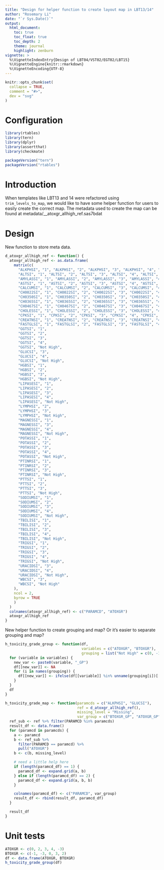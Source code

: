 ```yaml
---
title: "Design for helper function to create layout map in LBT13/14"
author: "Rosemary Li"
date: "`r Sys.Date()`"
output:
  html_document:
    toc: true
    toc_float: true
    toc_depth: 2
    theme: journal
    highlight: zenburn
vignette: >
  %\VignetteIndexEntry{Design of LBT04/VST02/EGT02/LBT15}
  %\VignetteEngine{knitr::rmarkdown}
  %\VignetteEncoding{UTF-8}
---
```


```r
knitr::opts_chunk$set(
  collapse = TRUE,
  comment = "#>",
  dev = "svg"
)
```

Configuration
=============

```r
library(rtables)
library(tern)
library(dplyr)
library(assertthat)
library(checkmate)

packageVersion("tern")
packageVersion("rtables")
```

Introduction
=============

When templates like LBT13 and 14 were refactored using `trim_levels_to_map`, we would like to have some helper function
for users to easily create the correct map. The metadata used to create the map can be found at
metadata/__atoxgr_allhigh_ref.sas7bdat

Design
=============

New function to store meta data.
```r
d_atoxgr_allhigh_ref <- function() {
  atoxgr_allhigh_ref <- as.data.frame(
    matrix(c(
      "ALKPHSI", "1", "ALKPHSI", "2", "ALKPHSI", "3", "ALKPHSI", "4", "ALKPHSI", "Not High",
      "ALTSI", "1", "ALTSI", "2", "ALTSI", "3", "ALTSI", "4", "ALTSI", "Not High",
      "AMYLASSI", "1", "AMYLASSI", "2", "AMYLASSI", "3", "AMYLASSI", "4", "AMYLASSI", "Not High",
      "ASTSI", "1", "ASTSI", "2", "ASTSI", "3", "ASTSI", "4", "ASTSI", "Not High",
      "CALCUMSI", "1", "CALCUMSI", "2", "CALCUMSI", "3", "CALCUMSI", "4", "CALCUMSI", "Not High",
      "CH0022SI", "1", "CH0022SI", "2", "CH0022SI", "3", "CH0022SI", "4", "CH0022SI", "Not High",
      "CH0350SI", "1", "CH0350SI", "2", "CH0350SI", "3", "CH0350SI", "4", "CH0350SI", "Not High",
      "CH0365SI", "1", "CH0365SI", "2", "CH0365SI", "3", "CH0365SI", "4", "CH0365SI", "Not High",
      "CH0467SI", "1", "CH0467SI", "2", "CH0467SI", "3", "CH0467SI", "4", "CH0467SI", "Not High",
      "CHOLESSI", "1", "CHOLESSI", "2", "CHOLESSI", "3", "CHOLESSI", "4", "CHOLESSI", "Not High",
      "CPKSI", "1", "CPKSI", "2", "CPKSI", "3", "CPKSI", "4", "CPKSI", "Not High",
      "CREATNSI", "1", "CREATNSI", "2", "CREATNSI", "3", "CREATNSI", "4", "CREATNSI", "Not High",
      "FASTGLSI", "1", "FASTGLSI", "2", "FASTGLSI", "3", "FASTGLSI", "4", "FASTGLSI", "Not High",
      "GGTSI", "1",
      "GGTSI", "2",
      "GGTSI", "3",
      "GGTSI", "4",
      "GGTSI", "Not High",
      "GLUCSI", "3",
      "GLUCSI", "4",
      "GLUCSI", "Not High",
      "HGBSI", "1",
      "HGBSI", "2",
      "HGBSI", "3",
      "HGBSI", "Not High",
      "LIPASESI", "1",
      "LIPASESI", "2",
      "LIPASESI", "3",
      "LIPASESI", "4",
      "LIPASESI", "Not High",
      "LYMPHSI", "2",
      "LYMPHSI", "3",
      "LYMPHSI", "Not High",
      "MAGNESSI", "1",
      "MAGNESSI", "3",
      "MAGNESSI", "4",
      "MAGNESSI", "Not High",
      "POTASSI", "1",
      "POTASSI", "2",
      "POTASSI", "3",
      "POTASSI", "4",
      "POTASSI", "Not High",
      "PTINRSI", "1",
      "PTINRSI", "2",
      "PTINRSI", "3",
      "PTINRSI", "Not High",
      "PTTSI", "1",
      "PTTSI", "2",
      "PTTSI", "3",
      "PTTSI", "Not High",
      "SODIUMSI", "1",
      "SODIUMSI", "2",
      "SODIUMSI", "3",
      "SODIUMSI", "4",
      "SODIUMSI", "Not High",
      "TBILISI", "1",
      "TBILISI", "2",
      "TBILISI", "3",
      "TBILISI", "4",
      "TBILISI", "Not High",
      "TRIGSI", "1",
      "TRIGSI", "2",
      "TRIGSI", "3",
      "TRIGSI", "4",
      "TRIGSI", "Not High",
      "URACIDSI", "3",
      "URACIDSI", "4",
      "URACIDSI", "Not High",
      "WBCSI", "3",
      "WBCSI", "Not High"
    ),
    ncol = 2,
    byrow = TRUE
    )
  )
  colnames(atoxgr_allhigh_ref) <- c("PARAMCD", "ATOXGR")
  atoxgr_allhigh_ref
}
```

New helper function to create grouping and map? Or it's easier to separate grouping and map?
```r
h_toxicity_grade_group <- function(df,
                                   variables = c("ATOXGR", "BTOXGR"),
                                   grouping = list("Not High" = c(0, -1, -2, -3, -4), "1" = 1, "2" = 2, "3" = 3, "4" = 4, "Missing" = "<Missing>")) {
  for (variable in variables) {
    new_var <- paste0(variable, "_GP")
    df[[new_var]] <- NA
    for (i in names(grouping)) {
      df[[new_var]] <- ifelse(df[[variable]] %in% unname(grouping[i])[[1]], i, df[[new_var]])
    }
  }
  df
}

h_toxicity_grade_map <- function(paramcds = c("ALKPHSI", "GLUCSI"),
                                 ref = d_atoxgr_allhigh_ref(),
                                 missing_level = "Missing",
                                 var_group = c("BTOXGR_GP", "ATOXGR_GP")) {
  ref_sub <- ref %>% filter(PARAMCD %in% paramcds)
  result_df <- data.frame()
  for (paramcd in paramcds) {
    a <- paramcd
    b <- ref_sub %>%
      filter(PARAMCD == paramcd) %>%
      pull("ATOXGR")
    b <- c(b, missing_level)

    # need a little help here
    if (length(paramcd_df) == 1) {
      paramcd_df <- expand.grid(a, b)
    } else if (length(paramcd_df) == 2) {
      paramcd_df <- expand.grid(a, b, b)
    }

    colnames(paramcd_df) <- c("PARAMCD", var_group)
    result_df <- rbind(result_df, paramcd_df)
  }

  result_df
}
```



Unit tests
=============
```r
ATOXGR <- c(0, 2, 3, 4, -3)
BTOXGR <- c(-1, -3, 0, 3, 2)
df <- data.frame(ATOXGR, BTOXGR)
h_toxicity_grade_group(df)
```
